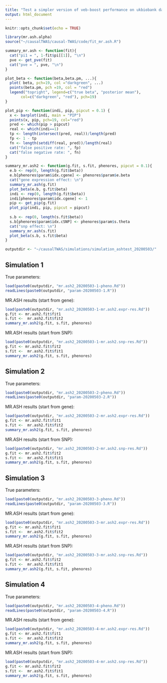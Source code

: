 ```yaml
---
title: "Test a simpler version of veb-boost performance on ukbiobank data"
output: html_document
---
```


```r
knitr::opts_chunk$set(echo = TRUE)
```

```r
library(mr.ash.alpha)
source("~/causalTWAS/causal-TWAS/code/fit_mr.ash.R")

summary_mr.ash <- function(fit){
  cat("pi1 = ", 1-fit$pi[[1]], "\n")
  pve <- get_pve(fit)
  cat("pve = ", pve, "\n")
}

plot_beta <- function(beta,beta.pm, ...){
  plot( beta, pch=19, col ="darkgreen", ...)
  points(beta.pm, pch =19, col = "red")
  legend("topright", legend=c("true beta", "posterior mean"),
       col=c("darkgreen", "red"), pch=19)
}

plot_pip <- function(indi, pip, pipcut = 0.1) {
  x <- barplot(indi, main = "PIP")
  points(x, pip, pch=19, col="red")
  pred <- which(pip > pipcut)
  real <- which(indi==1)
  tp <- length(intersect(pred, real))/length(pred)
  fp <- 1 - tp
  fn <- length(setdiff(real, pred))/length(real)
  cat("false positive rate: ", fp)
  cat("false negative rate: ", fn)
}

summary_mr.ash2 <- function(g.fit, s.fit, phenores, pipcut = 0.1){
  e.b <- rep(0, length(g.fit$beta))
  e.b[phenores$param$idx.cgene] <- phenores$param$e.beta
  cat("gene expression effect: \n")
  summary_mr.ash(g.fit)
  plot_beta(e.b, g.fit$beta)
  indi <- rep(0, length(g.fit$beta))
  indi[phenores$param$idx.cgene] <- 1
  pip <- get_pip(g.fit)
  plot_pip(indi, pip, pipcut = pipcut)
  
  s.b <- rep(0, length(s.fit$beta))
  s.b[phenores$param$idx.cSNP] <- phenores$param$s.theta
  cat("snp effect: \n")
  summary_mr.ash(s.fit)
  plot_beta(s.b, s.fit$beta)
}

```

```r
outputdir <- "~/causalTWAS/simulations/simulation_ashtest_20200503/"
```

## Simulation 1
True parameters:
```r
load(paste0(outputdir, "mr.ash2_20200503-1-pheno.Rd"))
readLines(paste0(outputdir, "param-20200503-1.R"))
```

MR.ASH results (start from gene):
```r
load(paste0(outputdir, "mr.ash2_20200503-1-mr.ash2.expr-res.Rd"))
g.fit <- mr.ash2.fit$fit1
s.fit <-  mr.ash2.fit$fit2
summary_mr.ash2(g.fit, s.fit, phenores)
```

MR.ASH results (start from SNP):
```r
load(paste0(outputdir, "mr.ash2_20200503-1-mr.ash2.snp-res.Rd"))
g.fit <- mr.ash2.fit$fit2
s.fit <-  mr.ash2.fit$fit1
summary_mr.ash2(g.fit, s.fit, phenores)
```

## Simulation 2

True parameters:
```r
load(paste0(outputdir, "mr.ash2_20200503-2-pheno.Rd"))
readLines(paste0(outputdir, "param-20200503-2.R"))
```

MR.ASH results (start from gene):
```r
load(paste0(outputdir, "mr.ash2_20200503-2-mr.ash2.expr-res.Rd"))
g.fit <- mr.ash2.fit$fit1
s.fit <-  mr.ash2.fit$fit2
summary_mr.ash2(g.fit, s.fit, phenores)
```

MR.ASH results (start from SNP):
```r
load(paste0(outputdir, "mr.ash2_20200503-2-mr.ash2.snp-res.Rd"))
g.fit <- mr.ash2.fit$fit2
s.fit <-  mr.ash2.fit$fit1
summary_mr.ash2(g.fit, s.fit, phenores)
```

## Simulation 3

True parameters:
```r
load(paste0(outputdir, "mr.ash2_20200503-3-pheno.Rd"))
readLines(paste0(outputdir, "param-20200503-3.R"))
```

MR.ASH results (start from gene):
```r
load(paste0(outputdir, "mr.ash2_20200503-3-mr.ash2.expr-res.Rd"))
g.fit <- mr.ash2.fit$fit1
s.fit <-  mr.ash2.fit$fit2
summary_mr.ash2(g.fit, s.fit, phenores)
```

MR.ASH results (start from SNP):
```r
load(paste0(outputdir, "mr.ash2_20200503-3-mr.ash2.snp-res.Rd"))
g.fit <- mr.ash2.fit$fit2
s.fit <-  mr.ash2.fit$fit1
summary_mr.ash2(g.fit, s.fit, phenores)
```

## Simulation 4

True parameters:
```r
load(paste0(outputdir, "mr.ash2_20200503-4-pheno.Rd"))
readLines(paste0(outputdir, "param-20200503-4.R"))
```

MR.ASH results (start from gene):
```r
load(paste0(outputdir, "mr.ash2_20200503-4-mr.ash2.expr-res.Rd"))
g.fit <- mr.ash2.fit$fit1
s.fit <-  mr.ash2.fit$fit2
summary_mr.ash2(g.fit, s.fit, phenores)
```

MR.ASH results (start from SNP):
```r
load(paste0(outputdir, "mr.ash2_20200503-4-mr.ash2.snp-res.Rd"))
g.fit <- mr.ash2.fit$fit2
s.fit <-  mr.ash2.fit$fit1
summary_mr.ash2(g.fit, s.fit, phenores)
```
